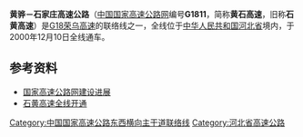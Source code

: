 {{重定向至此|G1811|高速铁路列车车次|沪郑高速动车组列车}}
{{中国高速公路信息框
| 编号 = G1811
| 名称 = 黄骅－石家庄高速公路
| 地圖 = 
| 路線簡稱 = 黄石
| 最近通車日期 = 
| 规划总里程 = 187.8
| 起點 = [[河北省|河北省]][[沧州市|沧州市]][[黄骅市|黄骅市]]{{中国国道名|307}}沧海文化风景区路口
| 終點 = [[河北省|河北省]][[石家庄市|石家庄市]][[鹿泉区|鹿泉区]]{{China Expwy Name|G5}}立交
| 出口處數 = 
| 服务区数 = 
}}

'''黄骅－石家庄高速公路'''（[[中国国家高速公路网|中国国家高速公路网]]编号'''G1811'''，简称'''黄石高速'''，旧称'''石黄高速'''）是[[荣乌高速公路|G18荣乌高速]]的联络线之一，全线位于[[中华人民共和国|中华人民共和国]][[河北省|河北省]]境内，于2000年12月10日全线通车。

== 参考资料 ==
* [https://web.archive.org/web/20080919091451/http://www.tranbbs.com/news/Construction/news_23893.shtml 国家高速公路网建设进展]
* [http://www.people.com.cn/GB/channel3/22/20001211/344606.html 石黄高速全线开通] {{Wayback|url=http://www.people.com.cn/GB/channel3/22/20001211/344606.html |date=20121021171623 }}

{{中国国家高速公路网}}
{{河北省高速公路}}
{{road-stub}}{{河北小作品}}

[[Category:中国国家高速公路东西横向主干道联络线|Category:中国国家高速公路东西横向主干道联络线]]
[[Category:河北省高速公路|Category:河北省高速公路]]